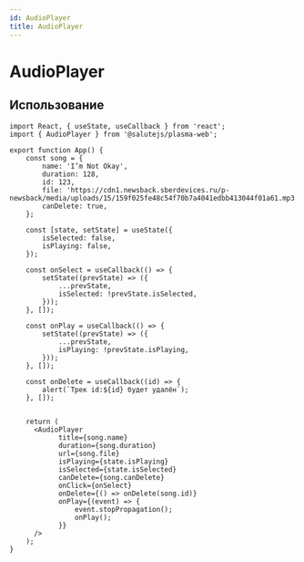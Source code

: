 ```yaml
---
id: AudioPlayer
title: AudioPlayer
---
```



# AudioPlayer

<Description name="AudioPlayer" />
<PropsTable name="AudioPlayer" />
<StorybookLink name="AudioPlayer" />

## Использование

```tsx live
import React, { useState, useCallback } from 'react';
import { AudioPlayer } from '@salutejs/plasma-web';

export function App() {
    const song = {
        name: 'I’m Not Okay',
        duration: 128,
        id: 123,
        file: 'https://cdn1.newsback.sberdevices.ru/p-newsback/media/uploads/15/159f025fe48c54f70b7a4041edbb413044f01a61.mp3',
        canDelete: true,
    };

    const [state, setState] = useState({
        isSelected: false,
        isPlaying: false,
    });

    const onSelect = useCallback(() => {
        setState((prevState) => ({
            ...prevState,
            isSelected: !prevState.isSelected,
        }));
    }, []);

    const onPlay = useCallback(() => {
        setState((prevState) => ({
            ...prevState,
            isPlaying: !prevState.isPlaying,
        }));
    }, []);

    const onDelete = useCallback((id) => {
        alert(`Трек id:${id} будет удалён`);
    }, []);


    return (
      <AudioPlayer
            title={song.name}
            duration={song.duration}
            url={song.file}
            isPlaying={state.isPlaying}
            isSelected={state.isSelected}
            canDelete={song.canDelete}
            onClick={onSelect}
            onDelete={() => onDelete(song.id)}
            onPlay={(event) => {
                event.stopPropagation();
                onPlay();
            }}
      />
    );
}
```
